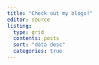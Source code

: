 ```yaml
---
title: "Check out my blogs!"
editor: source
listing:
  type: grid
  contents: posts
  sort: "data desc"
  categories: true
---
```



